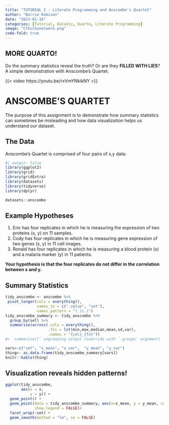 ```yaml
---
title: "TUTORIAL 2 - Literate Programming and Anscombe's Quartet"
author: "Barrie Robison"
date: "2023-01-18"
categories: [Tutorial, DataViz, Quarto, Literate Programming]
image: "Cthulhunetwork.png"
code-fold: true
---
```


## MORE QUARTO!

Do the summary statistics reveal the truth?  Or are they **FILLED WITH LIES**?  A simple demonstration with Anscombe's Quartet.

{{< video https://youtu.be/rxVmYNkikNY >}}


# ANSCOMBE'S QUARTET

The purpose of this assignment is to demonstrate how summary statistics can sometimes be misleading and how data visualization helps us understand our dataset.

## The Data

Anscombe's Quartet is comprised of four pairs of x,y data:

```r
#| output: false
library(ggplot2)
library(grid)
library(gridExtra)
library(datasets)
library(tidyverse)
library(dplyr)
```

```r
datasets::anscombe
```

## Example Hypotheses

1. Eric has four replicates in which he is measuring the expression of two proteins (x, y) on 11 samples.
2. Cody has four replicates in which he is measuring gene expression of two genes (x, y) in 11 cell images.
3. Ronald has four replicates in which he is measuring a blood protein (x) and a malaria marker (y) in 11 patients.

**Your hypothesis is that the four replicates do not differ in the correlation between x and y.**

## Summary Statistics

```r
tidy_anscombe <- anscombe %>%
 pivot_longer(cols = everything(),
              names_to = c(".value", "set"),
              names_pattern = "(.)(.)")
tidy_anscombe_summary <- tidy_anscombe %>%
  group_by(set) %>%
  summarise(across(.cols = everything(),
                   .fns = lst(min,max,median,mean,sd,var),
                   .names = "{col}_{fn}"))
#> `summarise()` ungrouping output (override with `.groups` argument)

vars<-c("set", "x_mean", "x_var",  "y_mean", "y_var")
thing<- as.data.frame(tidy_anscombe_summary[vars])
knitr::kable(thing)
```

## Visualization reveals hidden patterns!

```r
ggplot(tidy_anscombe,
       aes(x = x,
           y = y)) +
  geom_point() +
  geom_point(data = tidy_anscombe_summary, aes(x=x_mean, y = y_mean, color = "red", size = 5),
             show.legend = FALSE)+
  facet_wrap(~set) +
  geom_smooth(method = "lm", se = FALSE)
```
